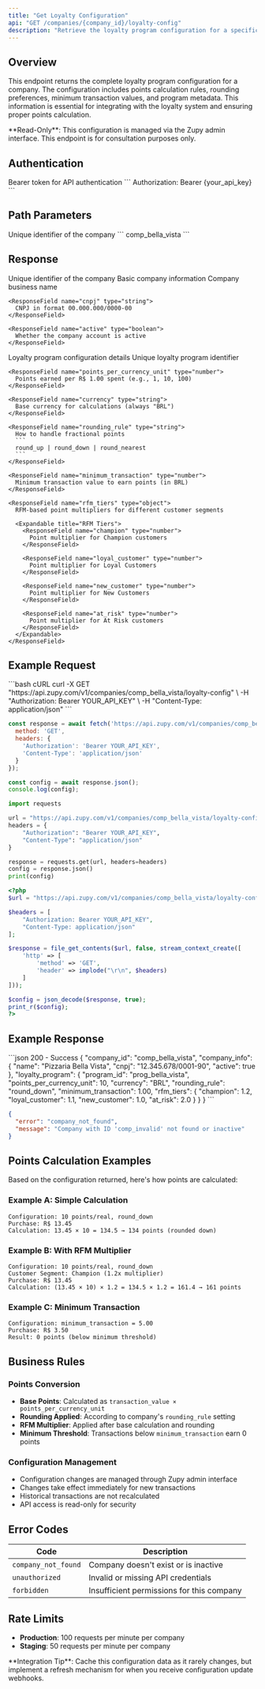 ```yaml
---
title: "Get Loyalty Configuration"
api: "GET /companies/{company_id}/loyalty-config"
description: "Retrieve the loyalty program configuration for a specific company, including points conversion rules and program settings"
---
```


## Overview

This endpoint returns the complete loyalty program configuration for a company. The configuration includes points calculation rules, rounding preferences, minimum transaction values, and program metadata. This information is essential for integrating with the loyalty system and ensuring proper points calculation.

<Note>
  **Read-Only**: This configuration is managed via the Zupy admin interface. This endpoint is for consultation purposes only.
</Note>

## Authentication

<ParamField header="Authorization" type="string" required>
  Bearer token for API authentication
  ```
  Authorization: Bearer {your_api_key}
  ```
</ParamField>

## Path Parameters

<ParamField path="company_id" type="string" required>
  Unique identifier of the company
  ```
  comp_bella_vista
  ```
</ParamField>

## Response

<ResponseField name="company_id" type="string">
  Unique identifier of the company
</ResponseField>

<ResponseField name="company_info" type="object">
  Basic company information
  
  <Expandable title="Company Info Object">
    <ResponseField name="name" type="string">
      Company business name
    </ResponseField>
    
    <ResponseField name="cnpj" type="string">
      CNPJ in format 00.000.000/0000-00
    </ResponseField>
    
    <ResponseField name="active" type="boolean">
      Whether the company account is active
    </ResponseField>
  </Expandable>
</ResponseField>

<ResponseField name="loyalty_program" type="object">
  Loyalty program configuration details
  
  <Expandable title="Loyalty Program Object">
    <ResponseField name="program_id" type="string">
      Unique loyalty program identifier
    </ResponseField>
    
    <ResponseField name="points_per_currency_unit" type="number">
      Points earned per R$ 1.00 spent (e.g., 1, 10, 100)
    </ResponseField>
    
    <ResponseField name="currency" type="string">
      Base currency for calculations (always "BRL")
    </ResponseField>
    
    <ResponseField name="rounding_rule" type="string">
      How to handle fractional points
      ```
      round_up | round_down | round_nearest
      ```
    </ResponseField>
    
    <ResponseField name="minimum_transaction" type="number">
      Minimum transaction value to earn points (in BRL)
    </ResponseField>
    
    <ResponseField name="rfm_tiers" type="object">
      RFM-based point multipliers for different customer segments
      
      <Expandable title="RFM Tiers">
        <ResponseField name="champion" type="number">
          Point multiplier for Champion customers
        </ResponseField>
        
        <ResponseField name="loyal_customer" type="number">
          Point multiplier for Loyal Customers
        </ResponseField>
        
        <ResponseField name="new_customer" type="number">
          Point multiplier for New Customers
        </ResponseField>
        
        <ResponseField name="at_risk" type="number">
          Point multiplier for At Risk customers
        </ResponseField>
      </Expandable>
    </ResponseField>
  </Expandable>
</ResponseField>

## Example Request

<CodeGroup>
```bash cURL
curl -X GET "https://api.zupy.com/v1/companies/comp_bella_vista/loyalty-config" \
  -H "Authorization: Bearer YOUR_API_KEY" \
  -H "Content-Type: application/json"
```

```javascript JavaScript
const response = await fetch('https://api.zupy.com/v1/companies/comp_bella_vista/loyalty-config', {
  method: 'GET',
  headers: {
    'Authorization': 'Bearer YOUR_API_KEY',
    'Content-Type': 'application/json'
  }
});

const config = await response.json();
console.log(config);
```

```python Python
import requests

url = "https://api.zupy.com/v1/companies/comp_bella_vista/loyalty-config"
headers = {
    "Authorization": "Bearer YOUR_API_KEY",
    "Content-Type": "application/json"
}

response = requests.get(url, headers=headers)
config = response.json()
print(config)
```

```php PHP
<?php
$url = "https://api.zupy.com/v1/companies/comp_bella_vista/loyalty-config";

$headers = [
    "Authorization: Bearer YOUR_API_KEY",
    "Content-Type: application/json"
];

$response = file_get_contents($url, false, stream_context_create([
    'http' => [
        'method' => 'GET',
        'header' => implode("\r\n", $headers)
    ]
]));

$config = json_decode($response, true);
print_r($config);
?>
```
</CodeGroup>

## Example Response

<CodeGroup>
```json 200 - Success
{
  "company_id": "comp_bella_vista",
  "company_info": {
    "name": "Pizzaria Bella Vista",
    "cnpj": "12.345.678/0001-90",
    "active": true
  },
  "loyalty_program": {
    "program_id": "prog_bella_vista",
    "points_per_currency_unit": 10,
    "currency": "BRL",
    "rounding_rule": "round_down",
    "minimum_transaction": 1.00,
    "rfm_tiers": {
      "champion": 1.2,
      "loyal_customer": 1.1,
      "new_customer": 1.0,
      "at_risk": 2.0
    }
  }
}
```

```json 404 - Company Not Found
{
  "error": "company_not_found",
  "message": "Company with ID 'comp_invalid' not found or inactive"
}
```
</CodeGroup>

## Points Calculation Examples

Based on the configuration returned, here's how points are calculated:

### Example A: Simple Calculation
```
Configuration: 10 points/real, round_down
Purchase: R$ 13.45
Calculation: 13.45 × 10 = 134.5 → 134 points (rounded down)
```

### Example B: With RFM Multiplier
```
Configuration: 10 points/real, round_down
Customer Segment: Champion (1.2x multiplier)
Purchase: R$ 13.45
Calculation: (13.45 × 10) × 1.2 = 134.5 × 1.2 = 161.4 → 161 points
```

### Example C: Minimum Transaction
```
Configuration: minimum_transaction = 5.00
Purchase: R$ 3.50
Result: 0 points (below minimum threshold)
```

## Business Rules

### Points Conversion
- **Base Points**: Calculated as `transaction_value × points_per_currency_unit`
- **Rounding Applied**: According to company's `rounding_rule` setting
- **RFM Multiplier**: Applied after base calculation and rounding
- **Minimum Threshold**: Transactions below `minimum_transaction` earn 0 points

### Configuration Management
- Configuration changes are managed through Zupy admin interface
- Changes take effect immediately for new transactions
- Historical transactions are not recalculated
- API access is read-only for security

## Error Codes

| Code | Description |
|------|-------------|
| `company_not_found` | Company doesn't exist or is inactive |
| `unauthorized` | Invalid or missing API credentials |
| `forbidden` | Insufficient permissions for this company |

## Rate Limits

- **Production**: 100 requests per minute per company
- **Staging**: 50 requests per minute per company

<Tip>
  **Integration Tip**: Cache this configuration data as it rarely changes, but implement a refresh mechanism for when you receive configuration update webhooks.
</Tip>